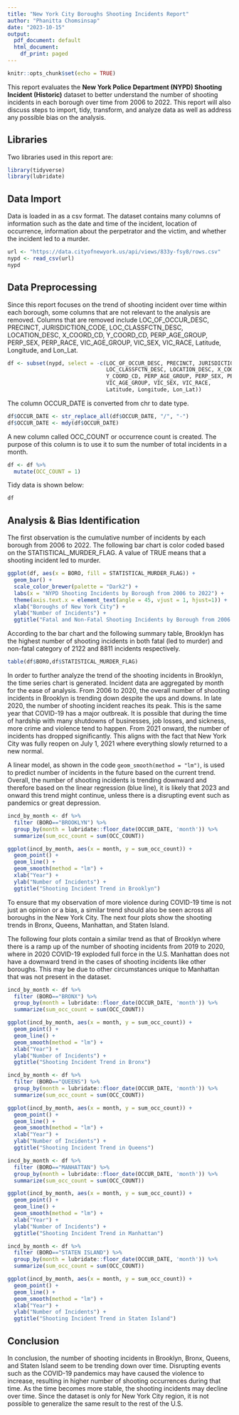 ```yaml
---
title: "New York City Boroughs Shooting Incidents Report"
author: "Phanitta Chomsinsap"
date: "2023-10-15"
output:
  pdf_document: default
  html_document:
    df_print: paged
---
```


```r
knitr::opts_chunk$set(echo = TRUE)
```

This report evaluates the **New York Police Department (NYPD) Shooting Incident (Historic)** dataset to better understand the number of shooting incidents in each borough over time from 2006 to 2022. This report will also discuss steps to import, tidy, transform, and analyze data as well as address any possible bias on the analysis.

## Libraries
Two libraries used in this report are: 
```r
library(tidyverse)
library(lubridate)
```

## Data Import
Data is loaded in as a csv format. The dataset contains many columns of information such as the date and time of the incident, location of occurrence, information about the perpetrator and the victim, and whether the incident led to a murder.
```r
url <- "https://data.cityofnewyork.us/api/views/833y-fsy8/rows.csv"
nypd <- read_csv(url)
nypd
```

## Data Preprocessing
Since this report focuses on the trend of shooting incident over time within each borough, some columns that are not relevant to the analysis are removed. Columns that are removed include LOC_OF_OCCUR_DESC, PRECINCT, JURISDICTION_CODE, LOC_CLASSFCTN_DESC, LOCATION_DESC, X_COORD_CD, Y_COORD_CD, PERP_AGE_GROUP, PERP_SEX, PERP_RACE, VIC_AGE_GROUP, VIC_SEX, VIC_RACE, Latitude, Longitude, and Lon_Lat.

```r
df <- subset(nypd, select = -c(LOC_OF_OCCUR_DESC, PRECINCT, JURISDICTION_CODE, 
                               LOC_CLASSFCTN_DESC, LOCATION_DESC, X_COORD_CD, 
                               Y_COORD_CD, PERP_AGE_GROUP, PERP_SEX, PERP_RACE,
                               VIC_AGE_GROUP, VIC_SEX, VIC_RACE, 
                               Latitude, Longitude, Lon_Lat))
```

The column OCCUR_DATE is converted from chr to date type.
```r
df$OCCUR_DATE <- str_replace_all(df$OCCUR_DATE, "/", "-")
df$OCCUR_DATE <- mdy(df$OCCUR_DATE)
```

A new column called OCC_COUNT or occurrence count is created. The purpose of this column is to use it to sum the number of total incidents in a month.   
```r
df <- df %>%
  mutate(OCC_COUNT = 1)
```

Tidy data is shown below:
```r
df
```


## Analysis & Bias Identification
The first observation is the cumulative number of incidents by each borough from 2006 to 2022. The following bar chart is color coded based on the STATISTICAL_MURDER_FLAG. A value of TRUE means that a shooting incident led to murder. 

```r
ggplot(df, aes(x = BORO, fill = STATISTICAL_MURDER_FLAG)) +
  geom_bar() + 
  scale_color_brewer(palette = "Dark2") +
  labs(x = "NYPD Shooting Incidents by Borough from 2006 to 2022") +
  theme(axis.text.x = element_text(angle = 45, vjust = 1, hjust=1)) + 
  xlab("Boroughs of New York City") + 
  ylab("Number of Incidents") + 
  ggtitle("Fatal and Non-Fatal Shooting Incidents by Borough from 2006 to 2022")
```

According to the bar chart and the following summary table,  Brooklyn has the highest number of shooting incidents in both fatal (led to murder) and non-fatal category of 2122 and 8811 incidents respectively.
```r
table(df$BORO,df$STATISTICAL_MURDER_FLAG)
```

In order to further analyze the trend of the shooting incidents in Brooklyn, the time series chart is generated. Incident data are aggregated by month for the ease of analysis. From 2006 to 2020, the overall number of shooting incidents in Brooklyn is trending down despite the ups and downs. In late 2020, the number of shooting incident reaches its peak. This is the same year that COVID-19 has a major outbreak. It is possible that during the time of hardship with many shutdowns of businesses, job losses, and sickness, more crime and violence tend to happen. From 2021 onward, the number of incidents has dropped significantly. This aligns with the fact that New York City was fully reopen on July 1, 2021 where everything slowly returned to a new normal. 

A linear model, as shown in the code `geom_smooth(method = "lm")`, is used to predict number of incidents in the future based on the current trend. Overall, the number of shooting incidents is trending downward and therefore based on the linear regression (blue line), it is likely that 2023 and onward this trend might continue, unless there is a disrupting event such as pandemics or great depression.
```r
incd_by_month <- df %>%
  filter (BORO=="BROOKLYN") %>%
  group_by(month = lubridate::floor_date(OCCUR_DATE, 'month')) %>%
  summarize(sum_occ_count = sum(OCC_COUNT))

ggplot(incd_by_month, aes(x = month, y = sum_occ_count)) + 
  geom_point() + 
  geom_line() + 
  geom_smooth(method = "lm") +
  xlab("Year") + 
  ylab("Number of Incidents") + 
  ggtitle("Shooting Incident Trend in Brooklyn")
```
To ensure that my observation of more violence during COVID-19 time is not just an opinion or a bias, a similar trend should also be seen across all boroughs in the New York City. The next four plots show the shooting trends in Bronx, Queens, Manhattan, and Staten Island.

The following four plots contain a similar trend as that of Brooklyn where there is a ramp up of the number of shooting incidents from 2019 to 2020, where in 2020 COVID-19 exploded full force in the U.S. Manhattan does not have a downward trend in the cases of shooting incidents like other boroughs. This may be due to other circumstances unique to Manhattan that was not present in the dataset.

```r
incd_by_month <- df %>%
  filter (BORO=="BRONX") %>%
  group_by(month = lubridate::floor_date(OCCUR_DATE, 'month')) %>%
  summarize(sum_occ_count = sum(OCC_COUNT))

ggplot(incd_by_month, aes(x = month, y = sum_occ_count)) + 
  geom_point() + 
  geom_line() + 
  geom_smooth(method = "lm") +
  xlab("Year") + 
  ylab("Number of Incidents") + 
  ggtitle("Shooting Incident Trend in Bronx")
```

```r
incd_by_month <- df %>%
  filter (BORO=="QUEENS") %>%
  group_by(month = lubridate::floor_date(OCCUR_DATE, 'month')) %>%
  summarize(sum_occ_count = sum(OCC_COUNT))

ggplot(incd_by_month, aes(x = month, y = sum_occ_count)) + 
  geom_point() + 
  geom_line() + 
  geom_smooth(method = "lm") +
  xlab("Year") + 
  ylab("Number of Incidents") + 
  ggtitle("Shooting Incident Trend in Queens")
```

```r
incd_by_month <- df %>%
  filter (BORO=="MANHATTAN") %>%
  group_by(month = lubridate::floor_date(OCCUR_DATE, 'month')) %>%
  summarize(sum_occ_count = sum(OCC_COUNT))

ggplot(incd_by_month, aes(x = month, y = sum_occ_count)) + 
  geom_point() + 
  geom_line() + 
  geom_smooth(method = "lm") +
  xlab("Year") + 
  ylab("Number of Incidents") + 
  ggtitle("Shooting Incident Trend in Manhattan")
```

```r
incd_by_month <- df %>%
  filter (BORO=="STATEN ISLAND") %>%
  group_by(month = lubridate::floor_date(OCCUR_DATE, 'month')) %>%
  summarize(sum_occ_count = sum(OCC_COUNT))

ggplot(incd_by_month, aes(x = month, y = sum_occ_count)) + 
  geom_point() + 
  geom_line() + 
  geom_smooth(method = "lm") +
  xlab("Year") + 
  ylab("Number of Incidents") + 
  ggtitle("Shooting Incident Trend in Staten Island")
```

## Conclusion
In conclusion, the number of shooting incidents in Brooklyn, Bronx, Queens, and Staten Island seem to be trending down over time. Disrupting events such as the COVID-19 pandemics may have caused the violence to increase, resulting in higher number of shooting occurrences during that time. As the time becomes more stable, the shooting incidents may decline over time. Since the dataset is only for New York City region, it is not possible to generalize the same result to the rest of the U.S. 
